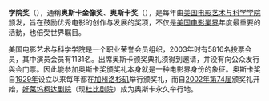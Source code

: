 '''学院奖'''（{{lang-en|'''Academy Awards'''}}），通稱'''奥斯卡金像奖'''、'''奥斯卡奖'''（{{lang|en|Oscars}}），是每年由[[美国电影艺术与科学学院|美国电影艺术与科学学院]]颁发，旨在鼓励优秀电影的创作与发展的奖项，不仅是[[美国|美国]][[美國電影|电影業界]]年度最重要的活動，也倍受世界瞩目。

美国电影艺术与科学学院是一个职业荣誉会员组织，2003年时有5816名投票会员，其中演员会员有1131名。出席奥斯卡颁奖典礼须得到邀请，并没有向公众发行與会门票。因此能参加奥斯卡奖颁奖礼本身就是一种电影界身份的象征。奥斯卡奖自[[1929年|1929年]]设立以来每年都在[[加州|加州]][[洛杉矶|洛杉矶]]举行颁奖礼，而自[[2002年|2002年]][[第74屆奧斯卡金像獎|第74届]]颁奖礼开始，[[好莱坞|好莱坞]][[柯达剧院|柯达剧院]]（现[[杜比剧院|杜比剧院]]）成为奥斯卡永久举行地。